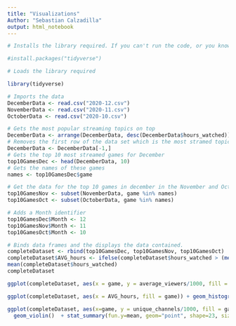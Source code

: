 ---
title: "Visualizations"
Author: "Sebastian Calzadilla"
output: html_notebook
---

```{r}
# Installs the library required. If you can't run the code, or you know you don't have the library, please remove the # underneath and run the chunk.

#install.packages("tidyverse")
```


```{r}
# Loads the library required

library(tidyverse)
```

```{r}
# Imports the data
DecemberData <- read.csv("2020-12.csv")
NovemberData <- read.csv("2020-11.csv")
OctoberData <- read.csv("2020-10.csv")
```

```{r}
# Gets the most popular streaming topics on top
DecemberData <- arrange(DecemberData, desc(DecemberData$hours_watched))
# Removes the first row of the data set which is the most stramed topic. This is Chatting which I suppose is intervies and not E-sports per se
DecemberData <- DecemberData[-1,]
# Gets the top 10 most streamed games for December
top10GamesDec <- head(DecemberData, 10)
# Gets the names of these games
names <- top10GamesDec$game

# Get the data for the top 10 games in december in the November and October's data frames.
top10GamesNov <- subset(NovemberData, game %in% names)
top10GamesOct <- subset(OctoberData, game %in% names)

# Adds a Month identifier
top10GamesDec$Month <- 12
top10GamesNov$Month <- 11
top10GamesOct$Month <- 10

# Binds data frames and the displays the data contained.
completeDataset <- rbind(top10GamesDec, top10GamesNov, top10GamesOct)
completeDataset$AVG_hours <- ifelse(completeDataset$hours_watched > (mean(completeDataset$hours_watched) + 10000000), "Above AVG", ifelse(completeDataset$hours_watched < (mean(completeDataset$hours_watched) - 10000000), "Below AVG", "Average"))
mean(completeDataset$hours_watched)
completeDataset

```



```{r}
ggplot(completeDataset, aes(x = game, y = average_viewers/1000, fill = game)) + geom_boxplot() + coord_flip() + labs( title = "Average amount of viewers", subtitle = "Data from October 2020 to December 2020", caption = "data gathered from: streamhatchet.com") + xlab("Game") + ylab("Viewers in thousands") + ggsave("BoxPlot.png")
```


```{r}
ggplot(completeDataset, aes(x = AVG_hours, fill = game)) + geom_histogram(stat = "count") + labs( title = "Categorized amount of viewed hours", subtitle = "Data from October 2020 to December 2020", caption = "data gathered from: streamhatchet.com") + xlab("Category") + ylab("Count(each small block counts as one apperance)") + ggsave("Histogram.png")
```

```{r}
ggplot(completeDataset, aes(x=game, y = unique_channels/1000, fill = game)) + 
  geom_violin()  + stat_summary(fun.y=mean, geom="point", shape=23, size=2, fill = "red")+ theme(axis.text.x = element_text(angle = 90)) + labs( title = "Unique channels per game", subtitle = "Data from October 2020 to December 2020", caption = "data gathered from: streamhatchet.com") + xlab("Game") + ylab("Unique Channels in thousands") + ggsave("ViolinPlot.png")
```




